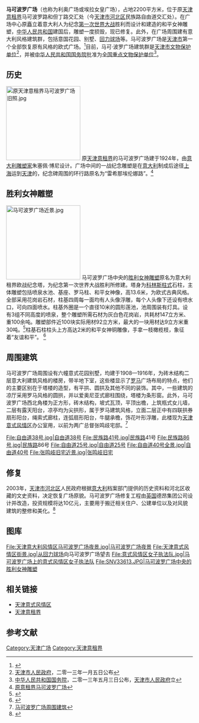 {{文物保护单位
| 级别 = 全国
| 图片 = [[File:Marco_Polo_Guangchang_Jianzhuqun.jpg|200px]]
| 名称 = 马可·波罗广场建筑群
| 编号 = 7-1625
| 分类 = 近现代重要史迹及代表性建筑
| 时代 = 1908~1924年
| 所在 = [[天津市|天津市]][[河北区|河北区]]
| 登录 = 2013年5月3日
| Cat = 天津全国重点文物保护单位
}}
'''马可波罗广场'''（也称为利奥广场或埃拉女皇广场），占地2200平方米，位于原[[天津意租界|天津意租界]]马可波罗路和但丁路交汇处（今[[天津市|天津市]][[河北区|河北区]]民族路自由道交汇处）。在广场中心原矗立着意大利人为纪念[[第一次世界大战|第一次世界大战]]胜利而设计和建造的和平女神雕塑，[[中华人民共和国|中华人民共和国]]建国后，雕塑一度损毁，现已修复。此外，在广场周围建有意大利风格建筑群，包括意国花园、别墅、[[原回力球馆|回力球场]]等。马可波罗广场是[[天津市|天津市]]第一个全部恢复原有风格的欧式广场。<ref>{{Cite web |url=http://www.tjhbq.gov.cn/ReadNews.asp?NewsID=730 |title=马可波罗广场 |access-date=2010-07-23 |archive-date=2014-02-22 |archive-url=https://web.archive.org/web/20140222041337/http://www.tjhbq.gov.cn/ReadNews.asp?NewsID=730 |dead-url=no }}</ref>目前，马可·波罗广场建筑群是[[天津市文物保护单位|天津市文物保护单位]]<ref>[[天津市人民政府|天津市人民政府]]，二零一三年一月五日公布</ref>，并被[[中华人民共和国国务院|中华人民共和国国务院]]批准为[[天津全国重点文物保护单位列表|全国重点文物保护单位]]<ref>[[中华人民共和国国务院|中华人民共和国国务院]]，二零一三年五月三日公布，[[天津市人民政府|天津市人民政府]]立</ref>。

== 历史 ==
[[File:原天津意租界马可波罗广场旧照.jpg|200px]]
原[[天津意租界|天津意租界]]的马可波罗广场建于1924年，由[[意大利|意大利]][[雕塑家|雕塑家]]朱塞佩·博尼设计。广场中间的一战纪念雕塑是在[[意大利|意大利]]制成后途径[[上海|上海]]运到[[天津|天津]]的，纪念碑周围的环行路原名为“雷希那埃伦娜路”。<ref>[http://www.jwb.com.cn/jjzb/html/2009-08/18/content_364044.htm 原意租界马可波罗广场]{{dead link|date=2018年5月 |bot=InternetArchiveBot |fix-attempted=yes }}</ref>

== 胜利女神雕塑 ==
[[File:马可波罗广场近景.jpg|200px]]
马可波罗广场中央的[[胜利女神|胜利女神]][[雕塑|雕塑]]原名为意大利租界欧战纪念塔，为纪念第一次世界大战胜利所修建。塔身为[[科林斯柱式|科林斯柱式]]石柱，主体雕塑包括喷泉水池、基座、罗马柱、和平女神像，高13.6米，为欧式古典风格。全部采用花岗岩石材，柱基四周每一面均有人头像浮雕，每个人头像下还设有喷水口，可向四面喷水。柱基外圈是一个直径10米的圆形莲池，池周围装有灯具。设有3组不同高度的喷泉，整个雕塑所需石材为灰白色花岗岩，共耗材147立方米、重100余吨。雕塑部件近100块实际用材92立方米，最大的一块用材达9立方米重30吨。<ref>{{Cite web |url=http://news.enorth.com.cn/system/2003/12/16/000692461.shtml |title=马可波罗广场雕塑主体吊装今完工 |access-date=2010-07-23 |archive-date=2021-03-14 |archive-url=https://web.archive.org/web/20210314065618/http://news.enorth.com.cn/system/2003/12/16/000692461.shtml |dead-url=no }}</ref>柱基石柱柱头上方高达2米的和平女神铜雕像，手拿一枝橄榄枝，象征着“友谊和平”。 <ref>{{Cite web |url=http://www.022net.com/2007/7-30/473440402848927.html |title=意式风情区马可波罗广场：始建于1823年 |access-date=2010-07-23 |archive-date=2009-06-17 |archive-url=https://web.archive.org/web/20090617125615/http://www.022net.com/2007/7-30/473440402848927.html |dead-url=no }}</ref>

== 周围建筑 ==
马可波罗广场周围设有六幢意式花园别墅，均建于1908—1916年，为砖木结构二层意大利建筑风格的楼房，带半地下室，这些楼显示了[[罗马|罗马]]广场布局的特点，他们的主要区别在于塔楼的造型，有平拱、圆拱及其他不同的装饰。其中，一些建筑的凉厅采用罗马风格的圆拱，并以爱奥尼亚式廊柱围绕，塔楼为条形窗。此外，马可波罗广场西北角楼为正方形，砖木结构，坡式瓦顶，平顶出檐，上筑瓶式女儿墙，二层有露天阳台，凉亭均为尖拱形，属于罗马建筑风格，立面二层正中有四联拱券扇形阳台，绳索式廊柱，连弧扇形阳台，牛腿承檐，饰花叶形浮雕，此楼现为[[天津意式风情区|天津意式风情区]]办公室用，以前为两广总督张鸣歧宅邸。<ref>[http://www.tjhblib.cn/html-teseshujuku/lvyoushujuku/3-lvyoujingdian/makeboluo.html 马可波罗广场周围建筑]{{dead link|date=2018年5月 |bot=InternetArchiveBot |fix-attempted=yes }}</ref>
<gallery>
File:自由道38号.jpg|自由道38号
File:民族路41号.jpg|[[民族路_(天津市)|民族路]]41号
File:民族路86号.jpg|[[民族路_(天津市)|民族路]]86号
File:自由道25号.jpg|自由道25号
File:自由道40号全景.jpg|自由道40号
File:张鸣岐旧宅近景.jpg|[[张鸣岐旧宅_(天津意租界)|张鸣岐旧宅]]
</gallery>

== 修复 ==
2003年，[[天津市|天津市]][[河北区|河北区]]人民政府根据[[意大利|意大利]]档案部门提供的历史资料和河北区收藏的文史资料，决定恢复广场原貌。马可波罗广场修复工程由[[英国|英国]]德昂集团公司设计并改造，投资规模将达10亿元，主要用于搬迁相关住户、公建单位以及对风貌建筑的整修和美化。<ref>{{Cite web |url=http://www.cnr.cn/home/society/200301290137.html |title=天津：马可波罗广场年内修复 |access-date=2010-07-23 |archive-date=2016-03-07 |archive-url=https://web.archive.org/web/20160307131915/http://www.cnr.cn/home/society/200301290137.html |dead-url=no }}</ref>

== 图库 ==
<gallery>
File:天津意大利风情区马可波罗广场夜景.jpg|马可波罗广场夜景
File:天津意式风情区街景.jpg|从[[原回力球馆|回力球场]]向马可波罗广场望去
File:意式风情区女子执法队.jpg|马可波罗广场上的意式风情区女子执法队
File:SNV33613.JPG|马可波罗广场中央的[[胜利女神|胜利女神]][[雕塑|雕塑]]
</gallery>

== 相关链接 ==
{{Commonscat|Marco Polo Square}}
*[[天津意式风情区|天津意式风情区]]
*[[天津意租界|天津意租界]]

== 参考文献 ==
<div class="references-small">
<references></references>
</div>

{{Geographic Location
 | 西北 = [[张鸣岐旧宅_(天津意租界)|张鸣岐旧宅]]<br />自由道40号 
 | 北 = [[民族路_(天津市)|民族路]]
 | 東北 = 民族路41号<br />自由道38号
 | 西 = 自由道                             
 | 中央 = [[马可波罗广场|马可波罗广场]]
 | 東 = 自由道
 | 西南 = 自由道25号<br />民族路86号
 | 南 = [[民族路_(天津市)|民族路]]
 | 東南 = 意国花园<br />[[原回力球馆|原回力球馆]]
}}

{{天津全国重点文物保护单位}}
{{天津市文物保护单位}}

[[Category:天津广场|Category:天津广场]]
[[Category:天津意租界|Category:天津意租界]]